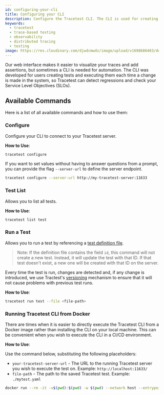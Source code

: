 ```yaml
---
id: configuring-your-cli
title: Configuring your CLI
description: Configure the Tracetest CLI. The CLI is used for creating tests and executing them each time a change is made in the system.
keywords:
  - tracetest
  - trace-based testing
  - observability
  - distributed tracing
  - testing
image: https://res.cloudinary.com/djwdcmwdz/image/upload/v1698686403/docs/Blog_Thumbnail_14_rsvkmo.jpg
---
```


Our web interface makes it easier to visualize your traces and add assertions, but sometimes a CLI is needed for automation. The CLI was developed for users creating tests and executing them each time a change is made in the system, so Tracetest can detect regressions and check your Service Level Objectives (SLOs).

## Available Commands

Here is a list of all available commands and how to use them:

### Configure

Configure your CLI to connect to your Tracetest server.

**How to Use**:

```sh
tracetest configure
```

If you want to set values without having to answer questions from a prompt, you can provide the flag `--server-url` to define the server endpoint.

```sh
tracetest configure --server-url http://my-tracetest-server:11633
```

### Test List

Allows you to list all tests.

**How to Use**:

```sh
tracetest list test
```

### Run a Test

Allows you to run a test by referencing a [test definition file](/cli/creating-tests).

> Note: If the definition file contains the field `id`, this command will not create a new test. Instead, it will update the test with that ID. If that test doesn't exist, a new one will be created with that ID on the server.

Every time the test is run, changes are detected and, if any change is introduced, we use Tractest's [versioning](/concepts/versioning) mechanism to ensure that it will not cause problems with previous test runs.

**How to Use**:

```sh
tracetest run test --file <file-path>
```

### Running Tracetest CLI from Docker

There are times when it is easier to directly execute the Tracetest CLI from a Docker image rather than installing the CLI on your local machine. This can be convenient when you wish to execute the CLI in a CI/CD environment.

**How to Use**:

Use the command below, substituting the following placeholders:

- `your-tracetest-server-url` - The URL to the running Tracetest server you wish to execute the test on. Example: `http://localhost:11633/`
- `file-path` - The path to the saved Tracetest test. Example: `./mytest.yaml`

```bash wordWrap=true
docker run --rm -it -v$(pwd):$(pwd) -w $(pwd) --network host --entrypoint tracetest intelops/qualityTrace:latest -s <your-tracetest-server-url> run test --file <file-path>
```
